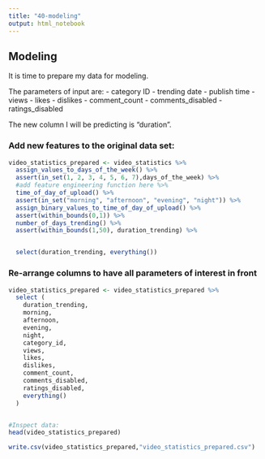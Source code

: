 ```yaml
---
title: "40-modeling"
output: html_notebook
---
```


## Modeling

It is time to prepare my data for modeling.

The parameters of input are: 
 - category ID
 - trending date
 - publish time
 - views
 - likes
 - dislikes
 - comment_count
 - comments_disabled
 - ratings_disabled
 
 The new column I will be predicting is "duration". 
 
 
### Add new features to the original data set: 
```r
video_statistics_prepared <- video_statistics %>%
  assign_values_to_days_of_the_week() %>%
  assert(in_set(1, 2, 3, 4, 5, 6, 7),days_of_the_week) %>% 
  #add feature engineering function here %>% 
  time_of_day_of_upload() %>%
  assert(in_set("morning", "afternoon", "evening", "night")) %>% 
  assign_binary_values_to_time_of_day_of_upload() %>% 
  assert(within_bounds(0,1)) %>% 
  number_of_days_trending() %>% 
  assert(within_bounds(1,50), duration_trending) %>% 


  select(duration_trending, everything())
```



### Re-arrange columns to have all parameters of interest in front
```r
video_statistics_prepared <- video_statistics_prepared %>%
  select (
    duration_trending,
    morning,
    afternoon,
    evening,
    night,
    category_id,
    views,
    likes,
    dislikes,
    comment_count,
    comments_disabled,
    ratings_disabled, 
    everything()
  )


#Inspect data:
head(video_statistics_prepared)
```

```r
write.csv(video_statistics_prepared,"video_statistics_prepared.csv")
```

